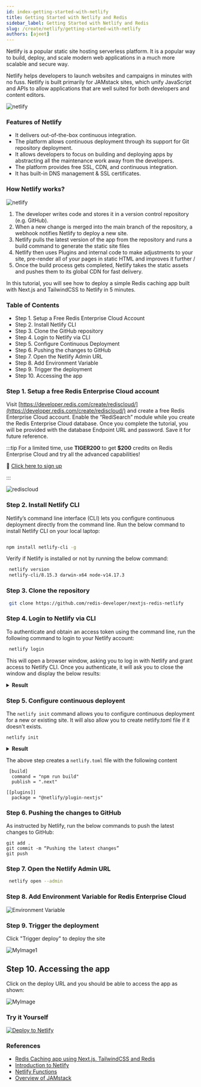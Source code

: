 ```yaml
---
id: index-getting-started-with-netlify
title: Getting Started with Netlify and Redis
sidebar_label: Getting Started with Netlify and Redis
slug: /create/netlify/getting-started-with-netlify
authors: [ajeet]
---
```



<Authors frontMatter={frontMatter} />

Netlify is a popular static site hosting serverless platform. It is a popular way to build, deploy, and scale modern web applications in a much more scalable and secure way.

Netlify helps developers to launch websites and campaigns in minutes with no fuss. Netlify is built primarily for JAMstack sites, which unify JavaScript and APIs to allow applications that are well suited for both developers and content editors.

![netlify](netlify_redis.png)

### Features of Netlify

- It delivers out-of-the-box continuous integration.
- The platform allows continuous deployment through its support for Git repository deployment.
- It allows developers to focus on building and deploying apps by abstracting all the maintenance work away from the developers.
- The platform provides free SSL, CDN, and continuous integration.
- It has built-in DNS management & SSL certificates.

### How Netlify works?

![netlify](netlifyimage.png)

1. The developer writes code and stores it in a version control repository (e.g. GitHub).
2. When a new change is merged into the main branch of the repository, a webhook notifies Netlify to deploy a new site.
3. Netlify pulls the latest version of the app from the repository and runs a build command to generate the static site files
4. Netlify then uses Plugins and internal code to make adjustments to your site, pre-render all of your pages in static HTML and improves it further
   /
5. Once the build process gets completed, Netlify takes the static assets and pushes them to its global CDN for fast delivery.

In this tutorial, you will see how to deploy a simple Redis caching app built with Next.js and TailwindCSS to Netlify in 5 minutes.

### Table of Contents

- Step 1. Setup a Free Redis Enterprise Cloud Account
- Step 2. Install Netlify CLI
- Step 3. Clone the GitHub repository
- Step 4. Login to Netlify via CLI
- Step 5. Configure Continuous Deployment
- Step 6. Pushing the changes to GitHub
- Step 7. Open the Netlify Admin URL
- Step 8. Add Environment Variable
- Step 9. Trigger the deployment
- Step 10. Accessing the app

### Step 1. Setup a free Redis Enterprise Cloud account

Visit [https://developer.redis.com/create/rediscloud/](https://developer.redis.com/create/rediscloud/) and create a free Redis Enterprise Cloud account. Enable the “RediSearch” module while you create the Redis Enterprise Cloud database. Once you complete the tutorial, you will be provided with the database Endpoint URL and password. Save it for future reference.

:::tip
For a limited time, use **TIGER200** to get **$200** credits on Redis Enterprise Cloud and try all the advanced capabilities!

:tada: [Click here to sign up](https://redis.com/try-free)

:::

![rediscloud](details_database.png)

### Step 2. Install Netlify CLI

Netlify’s command line interface (CLI) lets you configure continuous deployment directly from the command line. Run the below command to install Netlify CLI on your local laptop:

```bash

npm install netlify-cli -g
```

Verify if Netlify is installed or not by running the below command:

```bash
 netlify version
 netlify-cli/8.15.3 darwin-x64 node-v14.17.3
```

### Step 3. Clone the repository

```bash
 git clone https://github.com/redis-developer/nextjs-redis-netlify
```

### Step 4. Login to Netlify via CLI

To authenticate and obtain an access token using the command line, run the following command to login to your Netlify account:

```bash
 netlify login
```

This will open a browser window, asking you to log in with Netlify and grant access to Netlify CLI.
Once you authenticate, it will ask you to close the window and display the below results:

<details><summary markdown="span"><strong>Result</strong></summary>

```
  Already logged in via netlify config on your machine

  Run netlify status for account details

  To see all available commands run: netlify help
```

</details>

### Step 5. Configure continuous deployent

The `netlify init` command allows you to configure continuous deployment for a new or existing site.
It will also allow you to create netlify.toml file if it doesn't exists.

```
netlify init
```

<details><summary markdown="span"><strong>Result</strong></summary>

```
netlify init
? What would you like to do? +  Create & configure a new site
? Team: Redis
Choose a unique site name (e.g. super-cool-site-by-redisdeveloper.netlify.app) or leave it blank for a random name. You can update the site name later.
? Site name (optional): undefined

Site Created

Admin URL: https://app.netlify.com/sites/super-cool-site-by-redisdeveloper
URL:       https://super-cool-site-by-redisdeveloper.netlify.app
Site ID:   a70bcfb7-b7b1-4fdd-be8b-5eb3b5dbd404

Linked to super-cool-site-by-redis-developer in /Users/redisdeveloper/projects/netlify/basic-caching-demo-nodejs/.netlify/state.json
? Your build command (hugo build/yarn run build/etc): yarn start
? Directory to deploy (blank for current dir): dist
? Netlify functions folder: functions
Adding deploy key to repository...
Deploy key added!

Creating Netlify GitHub Notification Hooks...
Netlify Notification Hooks configured!

Success! Netlify CI/CD Configured!

This site is now configured to automatically deploy from github branches & pull requests

Next steps:

  git push       Push to your git repository to trigger new site builds
  netlify open   Open the Netlify admin URL of your site
```

</details>

The above step creates a `netlify.toml` file with the following content

```javacript title="netlify.toml"
 [build]
  command = "npm run build"
  publish = ".next"

[[plugins]]
  package = "@netlify/plugin-nextjs"

```

### Step 6. Pushing the changes to GitHub

As instructed by Netlify, run the below commands to push the latest changes to GitHub:

```
git add .
git commit -m “Pushing the latest changes”
git push
```

### Step 7. Open the Netlify Admin URL

```bash
 netlify open --admin
```

### Step 8. Add Environment Variable for Redis Enterprise Cloud

![Environment Variable](environ_2.png)

### Step 9. Trigger the deployment

Click "Trigger deploy" to deploy the site

![MyImage1](redisdeveloper_3.png)

## Step 10. Accessing the app

Click on the deploy URL and you should be able to access the app as shown:

![MyImage](runningapp.png)

### Try it Yourself

[![Deploy to Netlify](https://www.netlify.com/img/deploy/button.svg)](https://app.netlify.com/start/deploy?repository=https://github.com/redis-developer/nextjs-redis-netlify)

### References

- [Redis Caching app using Next.js, TailwindCSS and Redis](https://github.com/redis-developer/nextjs-redis-netlify)
- [Introduction to Netlify](https://www.netlify.com/)
- [Netlify Functions](https://www.netlify.com/products/functions/)
- [Overview of JAMstack](https://www.netlify.com/jamstack/)

